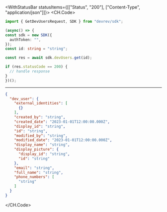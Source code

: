 

<WithStatusBar statusItems={[["Status", "200"], ["Content-Type", "application/json"]]}>
  <CH.Code>
  ```typescript Get.ts
  import { GetDevUsersRequest, SDK } from "devrev/sdk";

(async() => {
  const sdk = new SDK({
    authToken: "",
  });
const id: string = "string";

  const res = await sdk.devUsers.get(id);

  if (res.statusCode == 200) {
    // handle response
  }
})();
  ```
  ---

  ```json Example Response
  {
    "dev_user": {
      "external_identities": [
        {}
      ],
      "created_by": "string",
      "created_date": "2023-01-01T12:00:00.000Z",
      "display_id": "string",
      "id": "string",
      "modified_by": "string",
      "modified_date": "2023-01-01T12:00:00.000Z",
      "display_name": "string",
      "display_picture": {
        "display_id": "string",
        "id": "string"
      },
      "email": "string",
      "full_name": "string",
      "phone_numbers": [
        "string"
      ]
    }
  }
  ```
  </CH.Code>
</WithStatusBar>
